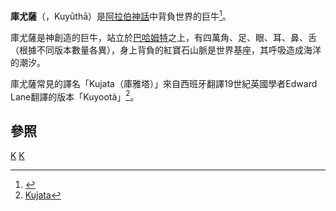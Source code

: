 '''庫尤薩'''（{{lang-ar|كيوثاء}}，Kuyūthā）是[[阿拉伯神話|阿拉伯神話]]中背負世界的巨牛<ref>{{Cite web |url=https://www.loc.gov/exhibits/world/earth.html#obj104 |title=Islamic World Map |access-date=2021-02-11 |archive-date=2022-04-14 |archive-url=https://web.archive.org/web/20220414080059/https://www.loc.gov/exhibits/world/earth.html#obj104 }}</ref>。

庫尤薩是神創造的巨牛，站立於[[巴哈姆特|巴哈姆特]]之上，有四萬角、足、眼、耳、鼻、舌（根據不同版本數量各異），身上背負的紅寶石山脈是世界基座，其呼吸造成海洋的潮汐。

庫尤薩常見的譯名「Kujata（庫雅塔）」來自西班牙翻譯19世紀英國學者Edward Lane翻譯的版本「Kuyootà」<ref>[https://mimirbook.com/tr/d48a9277ff8 Kujata]</ref>。

==參照==
[[category:阿拉伯傳說生物|K]]
[[category:神話傳說中的牛|K]]
{{stub}}